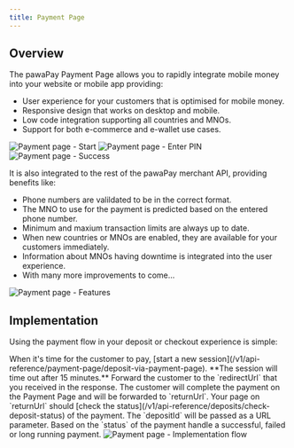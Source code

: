 ```yaml
---
title: Payment Page
---
```

    
## Overview

The pawaPay Payment Page allows you to rapidly integrate mobile money into your website or mobile app providing:
* User experience for your customers that is optimised for mobile money.
* Responsive design that works on desktop and mobile.
* Low code integration supporting all countries and MNOs.
* Support for both e-commerce and e-wallet use cases.

<Steps>
    <Step title="Enter details">
        <Frame>
            <img class="screenshot" src="/images/payment_page_enter_details.png" alt="Payment page - Start" />
        </Frame>
    </Step>
    <Step title="Authorise the payment">
        <Frame>
            <img class="screenshot" src="/images/payment_page_auth.png" alt="Payment page - Enter PIN" />
        </Frame>
    </Step>
    <Step title="All done">
        <Frame>
            <img class="screenshot" src="/images/payment_page_done.png" alt="Payment page - Success" />
        </Frame>
    </Step>
</Steps>

It is also integrated to the rest of the pawaPay merchant API, providing benefits like:
* Phone numbers are valildated to be in the correct format.
* The MNO to use for the payment is predicted based on the entered phone number.
* Minimum and maxium transaction limits are always up to date.
* When new countries or MNOs are enabled, they are available for your customers immediately.
* Information about MNOs having downtime is integrated into the user experience.
* With many more improvements to come...

<Frame>
    <img class="screenshot" src="/images/payment_page_features.png" alt="Payment page - Features" />
</Frame>

## Implementation

Using the payment flow in your deposit or checkout experience is simple:

<Steps>
    <Step title="Start the session">
        When it's time for the customer to pay, [start a new session](/v1/api-reference/payment-page/deposit-via-payment-page). **The session will time out after 15 minutes.**
    </Step>
    <Step title="Forward the customer">
        Forward the customer to the `redirectUrl` that you received in the response. 
    </Step>
    <Step title="Wait for them to return">
        The customer will complete the payment on the Payment Page and will be forwarded to `returnUrl`.
    </Step>
    <Step title="Verify the payment status">
        Your page on `returnUrl` should [check the status](/v1/api-reference/deposits/check-deposit-status) of the payment. The `depositId` will be passed as a URL parameter.
    </Step>
    <Step title="Handle accordingly">
        Based on the `status` of the payment handle a successful, failed or long running payment.
        <Frame>
            <img class="screenshot" src="/images/payment_page_flow.png" alt="Payment page - Implementation flow" />
        </Frame>
    </Step>
</Steps>